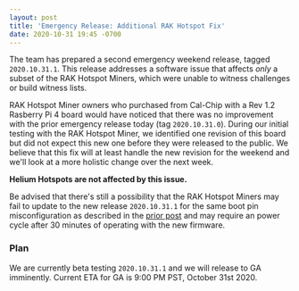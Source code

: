 ```yaml
---
layout: post
title: 'Emergency Release: Additional RAK Hotspot Fix'
date: 2020-10-31 19:45 -0700
---
```


The team has prepared a second emergency weekend release, tagged `2020.10.31.1`. This release
addresses a software issue that affects _only_ a subset of the RAK Hotspot Miners, which were unable
to witness challenges or build witness lists.

<!--truncate-->

RAK Hotspot Miner owners who purchased from Cal-Chip with a Rev 1.2 Rasberry Pi 4 board would have
noticed that there was no improvement with the prior emergency release today (tag `2020.10.31.0`).
During our initial testing with the RAK Hotspot Miner, we identified one revision of this board but
did not expect this new one before they were released to the public. We believe that this fix will
at least handle the new revision for the weekend and we'll look at a more holistic change over the
next week.

**Helium Hotspots are not affected by this issue.**

Be advised that there's still a possibility that the RAK Hotspot Miners may fail to update to the
new release `2020.10.31.1` for the same boot pin misconfiguration as described in the
[prior post](https://engineering.helium.comhttps://docs.helium.com/blog/2020/10/31/emergency-release-rak-hotspot-fix.html)
and may require an power cycle after 30 minutes of operating with the new firmware.

### Plan

We are currently beta testing `2020.10.31.1` and we will release to GA imminently. Current ETA for
GA is 9:00 PM PST, October 31st 2020.
